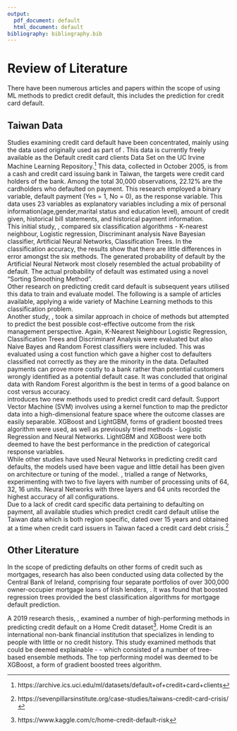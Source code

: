 ```yaml
---
output:
  pdf_document: default
  html_document: default
bibliography: bibliography.bib  
---
```

\spacing{1.25}
# Review of Literature  

There have been numerous articles and  papers within the scope of using ML methods to predict credit default, this includes the prediction for credit card default.  

## Taiwan Data

Studies examining credit card default have been concentrated, mainly using the data used originally used as part of \citet{YEH20092473} . This data is currently freely available as the Default credit card clients Data Set on the UC Irvine Machine Learning Repository.[^uci] This data, collected in October 2005, is from a cash and credit card issuing bank in Taiwan, the targets were credit card holders of the bank. Among the total 30,000 observations, 22.12% are the cardholders who defaulted on payment. This research employed a binary variable, default payment (Yes = 1, No = 0), as the response variable. This data uses 23 variables as explanatory variables including a mix of personal information(age,gender,marital status and education level), amount of credit given, historical bill statements, and historical payment information.  
This initial study, \citet{YEH20092473}, compared six classification algorithms - K-nearest neighbour, Logistic regression, Discriminant analysis Nave Bayesian classifier, Artificial Neural Networks, Classification Trees. In the classification accuracy, the results show that there are little differences in error amongst the six methods. The generated probability of default by the Artificial Neural Network most closely resembled the actual probability of default. The actual probability of default was estimated using a novel "Sorting Smoothing Method".  
\vspace{.5 cm}
Other research on predicting credit card default is subsequent years utilised this data to train and evaluate model. The following is a sample of articles available, applying a wide variety of Machine Learning methods to this classification problem.  
Another study, \citep{Neema2017TheCO}, took a similar approach in choice of methods but attempted to predict the best possible cost-effective outcome from the risk management perspective. Again, K-Nearest Neighbour Logistic Regression, Classification Trees and Discriminant Analysis were evaluated but also Naive Bayes and Random Forest classifiers were included. This was evaluated using a cost function which gave a higher cost to defaulters classified not correctly as they are the minority in the data. Defaulted payments can prove more costly to a bank rather than potential customers wrongly identified as a potential default case. It was concluded that original data with Random Forest algorithm is the best in terms of a good balance on cost versus accuracy.  
\citet{Yang2018-rt} introduces two new methods used to predict credit card default. Support Vector Machine (SVM) involves using a kernel function to map the predictor data into a high-dimensional feature space where the outcome classes are easily separable. XGBoost and LightGBM, forms of gradient boosted trees algorithm were used, as well as previously tried methods - Logistic Regression and Neural Networks. LightGBM and XGBoost were both deemed to have the best performance in the prediction of categorical response variables.     
While other studies have used Neural Networks in predicting credit card defaults, the models used have been vague and little detail has been given on architecture or tuning of the model. \citet{dnn2}, trialled a range of Networks, experimenting with two to five layers with number of processing units of 64, 32, 16 units. Neural Networks with three layers and 64 units recorded the highest accuracy of all configurations.  
\vspace{.5 cm}
Due to a lack of credit card specific data pertaining to defaulting on payment, all available studies which predict credit card default utilise the Taiwan data which is both region specific, dated over 15 years and obtained at a time when credit card issuers in Taiwan faced a credit card debt crisis.[^debt]

## Other Literature

In the scope of predicting defaults on other forms of credit such as mortgages, research has also been conducted using data collected by the Central Bank of Ireland, comprising four separate portfolios of over 300,000 owner-occupier mortgage loans of Irish lenders, \citet{FITZPATRICK2016427}. It was found that boosted regression trees provided the best classification algorithms for mortgage default prediction.
\vspace{.5 cm}  

A 2019 research thesis, \citet{trap5146}, examined a number of high-performing methods in predicting credit default on a Home Credit dataset[^hc]. Home Credit is an international non-bank financial institution that specializes in lending to people with little or no credit history. This study examined methods that could be deemed explainable - - which consisted of a number of tree-based ensemble methods. The top performing model was deemed to be XGBoost, a form of gradient boosted trees algorithm.   

[^uci]: 
https://archive.ics.uci.edu/ml/datasets/default+of+credit+card+clients  

[^debt]:
https://sevenpillarsinstitute.org/case-studies/taiwans-credit-card-crisis/

[^hc]: 
https://www.kaggle.com/c/home-credit-default-risk
